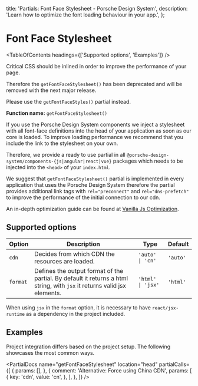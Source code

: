 
  title: 'Partials: Font Face Stylesheet - Porsche Design System',
  description: 'Learn how to optimize the font loading behaviour in your app.',
};

# Font Face Stylesheet

<TableOfContents headings={['Supported options', 'Examples']} />

<Notification heading="Deprecation hint" headingTag="h2" state="warning">
  Critical CSS should be inlined in order to improve the performance of your page.

Therefore the `getFontFaceStylesheet()` has been deprecated and will be removed with the next major release.

Please use the `getFontFaceStyles()` partial instead.

</Notification>

**Function name:** `getFontFaceStylesheet()`

If you use the Porsche Design System components we inject a stylesheet with all font-face definitions into the head of
your application as soon as our core is loaded. To improve loading performance we recommend that you include the link to
the stylesheet on your own.

Therefore, we provide a ready to use partial in all `@porsche-design-system/components-{js|angular|react|vue}` packages
which needs to be injected into the `<head>` of your `index.html`.

We suggest that `getFontFaceStylesheet()` partial is implemented in every application that uses the Porsche Design
System therefore the partial provides additional link tags with `rel="preconnect"` and `rel="dns-prefetch"` to improve
the performance of the initial connection to our cdn.

An in-depth optimization guide can be found at
[Vanilla Js Optimization](/must-know/initialization/vanilla-js#optimization).

## Supported options

| Option   | Description                                                                                                              | Type              | Default  |
| -------- | ------------------------------------------------------------------------------------------------------------------------ | ----------------- | -------- |
| `cdn`    | Decides from which CDN the resources are loaded.                                                                         | `'auto' \| 'cn'`  | `'auto'` |
| `format` | Defines the output format of the partial. By default it returns a html string, with `jsx` it returns valid jsx elements. | `'html' \| 'jsx'` | `'html'` |

When using `jsx` in the `format` option, it is necessary to have `react/jsx-runtime` as a dependency in the project
included.

## Examples

Project integration differs based on the project setup. The following showcases the most common ways.

<PartialDocs
  name="getFontFaceStylesheet"
  location="head"
  partialCalls={[
    {
      params: [],
    },
    {
      comment: 'Alternative: Force using China CDN',
      params: [
        {
          key: 'cdn',
          value: 'cn',
        },
      ],
    },
  ]}
/>
